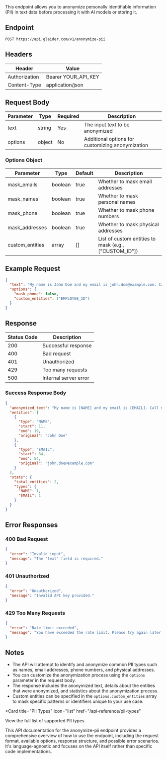 
<Note>
  This endpoint allows you to anonymize personally identifiable information (PII) in text data before processing it with AI models or storing it.
</Note>

## Endpoint

```
POST https://api.glaider.com/v1/anonymize-pii
```

## Headers

| Header          | Value                  |
|-----------------|------------------------|
| Authorization   | Bearer YOUR_API_KEY    |
| Content-Type    | application/json       |

## Request Body

| Parameter | Type   | Required | Description                                     |
|-----------|--------|----------|-------------------------------------------------|
| text      | string | Yes      | The input text to be anonymized                 |
| options   | object | No       | Additional options for customizing anonymization|

### Options Object

| Parameter     | Type    | Default | Description                                        |
|---------------|---------|---------|---------------------------------------------------|
| mask_emails   | boolean | true    | Whether to mask email addresses                    |
| mask_names    | boolean | true    | Whether to mask personal names                     |
| mask_phone    | boolean | true    | Whether to mask phone numbers                      |
| mask_addresses| boolean | true    | Whether to mask physical addresses                 |
| custom_entities| array  | []      | List of custom entities to mask (e.g., ["CUSTOM_ID"])|

## Example Request

```json
{
  "text": "My name is John Doe and my email is john.doe@example.com. Call me at 555-123-4567.",
  "options": {
    "mask_phone": false,
    "custom_entities": ["EMPLOYEE_ID"]
  }
}
```

## Response

| Status Code | Description           |
|-------------|-----------------------|
| 200         | Successful response   |
| 400         | Bad request           |
| 401         | Unauthorized          |
| 429         | Too many requests     |
| 500         | Internal server error |

### Success Response Body

```json
{
  "anonymized_text": "My name is [NAME] and my email is [EMAIL]. Call me at 555-123-4567.",
  "entities": [
    {
      "type": "NAME",
      "start": 11,
      "end": 19,
      "original": "John Doe"
    },
    {
      "type": "EMAIL",
      "start": 34,
      "end": 54,
      "original": "john.doe@example.com"
    }
  ],
  "stats": {
    "total_entities": 2,
    "types": {
      "NAME": 1,
      "EMAIL": 1
    }
  }
}
```

## Error Responses

### 400 Bad Request

```json
{
  "error": "Invalid input",
  "message": "The 'text' field is required."
}
```

### 401 Unauthorized

```json
{
  "error": "Unauthorized",
  "message": "Invalid API key provided."
}
```

### 429 Too Many Requests

```json
{
  "error": "Rate limit exceeded",
  "message": "You have exceeded the rate limit. Please try again later."
}
```

## Notes

- The API will attempt to identify and anonymize common PII types such as names, email addresses, phone numbers, and physical addresses.
- You can customize the anonymization process using the `options` parameter in the request body.
- The response includes the anonymized text, details about the entities that were anonymized, and statistics about the anonymization process.
- Custom entities can be specified in the `options.custom_entities` array to mask specific patterns or identifiers unique to your use case.

<Card
  title="PII Types"
  icon="list"
  href="/api-reference/pii-types"
>
  View the full list of supported PII types
</Card>

This API documentation for the anonymize-pii endpoint provides a comprehensive overview of how to use the endpoint, including the request format, available options, response structure, and possible error scenarios. It's language-agnostic and focuses on the API itself rather than specific code implementations.